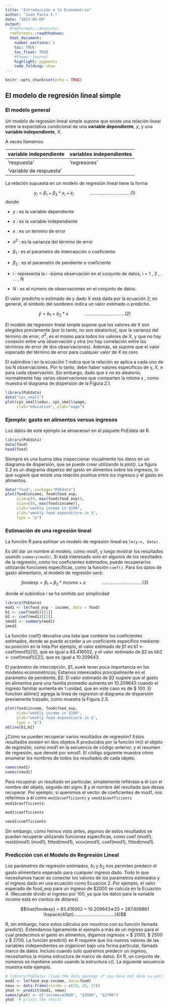 ```yaml
---
title: "Introducción a la Econometria"
author: "Juan Panta I."
date: "2023-05-09"
output:
  #rmdformats::downcute:
  rmdformats::readthedown:
  html_document:
    number_sections: 2
    toc: TRUE
    toc_float: TRUE
    #theme: journal
    highlight: pygments
    code_folding: show
---
```


```r
knitr::opts_chunk$set(echo = TRUE)
```

## El modelo de regresión lineal simple

### El modelo general

Un modelo de regresión lineal simple supone que existe una relación lineal entre la expectativa condicional de una **variable dependiente**, $y$, y una **variable independiente**, $X$.

A veces llamamos 

| variable independiente | variables independientes|
| --- | --- |
|'respuesta' | 'regresores' |
|'variable de respuesta'| |

La relación supuesta en un modelo de regresión lineal tiene la forma

$$y_i=β_1+β_2*x_i+e_i   \hspace{40pt}................................(1)$$
donde:

- $y$ : es la variable dependiente

- $x$ : es la variable independiente

- $e$ : es un termino de error

- $\sigma^2$ : es la varianza del término de error

- $β_1$ :  es el parametro de intercepción o coeficiente

- $β_2$ : es el parametro de pendiente o coeficiente

- $i$ : representa la i -ésima observación en el conjunto de datos, i = 1 , 2 , . . . , N

- $N$ : es el número de observaciones en el conjunto de datos.


El valor predicho o estimado de y dado X está dada por la ecuación 2; en general, el símbolo del sombrero indica un valor estimado o predicho.

$$\hat{y} = b_1 + b_2 *x   \hspace{40pt}................................(2)$$

El modelo de regresión lineal simple supone que los valores de X son elegidos previamente (por lo tanto, no son aleatorios), que la varianza del término de error, $\sigma^2$, es el mismo para todos los valores de X, y que no hay conexión entre una observación y otra (no hay correlación entre los términos de error de dos observaciones). Además, se supone que el valor esperado del término de error para cualquier valor de $X$ es cero

El subíndice i en la ecuación 1 indica que la relación se aplica a cada uno de los N observaciones. Por lo tanto, debe haber valores específicos de y, X, e para cada observación. Sin embargo, dado que x no es aleatorio, normalmente hay varias observaciones que comparten la misma x , como muestra el diagrama de dispersión de la Figura 2.1.

```r
library(PoEdata)
data("cps_small")
plot(cps_small$educ, cps_small$wage, 
     xlab="education", ylab="wage")
```

### Ejemplo: gasto en alimentos versus ingresos

Los datos de este ejemplo se almacenan en el paquete PoEdata de R.

```r
library(PoEdata)
data(food)
head(food)
```

Siempre es una buena idea inspeccionar visualmente los datos en un diagrama de dispersión, que se puede crear utilizando la plot(). La figura 2.2 es un diagrama disperso del gasto en alimentos sobre los ingresos, lo que sugiere que existe una relación positiva entre los ingresos y el gasto en alimentos.


```r
data("food", package="PoEdata")
plot(food$income, food$food_exp, 
     ylim=c(0, max(food$food_exp)),
     xlim=c(0, max(food$income)),
     xlab="weekly income in $100", 
     ylab="weekly food expenditure in $", 
     type = "p")
```

### Estimación de una regresión lineal

La función R para estimar un modelo de regresión lineal es `lm(y~x, data)`.

Es útil dar un nombre al modelo, como mod1, y luego mostrar los resultados usando `summary(mod1)`. Si está interesado solo en algunos de los resultados de la regresión, como los coeficientes estimados, puede recuperarlos utilizando funciones específicas, como la función `coef()`. Para los datos de gasto alimentario, el modelo de regresión será:

$$foodexp = β_1+β_2*income+e \hspace{40pt}................................(3)$$

donde el subíndice i se ha omitido por simplicidad



```r
library(PoEdata)
mod1 <- lm(food_exp ~ income, data = food)
b1 <- coef(mod1)[[1]]
b2 <- coef(mod1)[[2]]
smod1 <- summary(mod1)
smod1
```


La función coef() devuelve una lista que contiene los coeficientes estimados, donde se puede acceder a un coeficiente específico mediante su posición en la lista.Por ejemplo, el valor estimado de β1 es b1 <- coef(mod1)[[1]], que es igual a 83.416002, y el valor estimado de β2 es bb2 <- coef(mod1)[[2]], que es igual a 10.209643.

El parámetro de intercepción,  β1, suele tener poca importancia en los modelos econométricos; Estamos interesados principalmente en el parámetro de pendiente,  β2. El valor estimado de  β2  sugiere que el gasto en alimentos para una familia promedio aumenta en 10.209643 cuando el ingreso familiar aumenta en 1 unidad, que en este caso es de $ 100. El function abline() agrega la línea de regresion al diagrama de dispersión previamente trazado, como muestra la Figura 2.3.

```r
plot(food$income, food$food_exp, 
     xlab="weekly income in $100", 
     ylab="weekly food expenditure in $", 
     type = "p")
abline(b1,b2)
```


¿Cómo se pueden recuperar varios resultados de regresión? Estos resultados existen en dos objetos R producidos por la función lm() el objeto de regresión, como mod1 en la secuencia de código anterior, y el resumen de regresión, que denoté por smod1. El código siguiente muestra cómo enumerar los nombres de todos los resultados de cada objeto.

```r
names(mod1)
names(smod1)
```

Para recuperar un resultado en particular, simplemente refiérase a él con el nombre del objeto, seguido del signo $\$$ y el nombre del resultado que desea recuperar. Por ejemplo, si queremos el vector de coeficientes de mod1, nos referimos a él como `mod1$coefficients` y `smod1$coefficients` `mod1$coefficients`:

```r
mod1$coefficients
```


```r
smod1$coefficients
```

Sin embargo, como hemos visto antes, algunos de estos resultados se pueden recuperar utilizando funciones específicas, como coef (mod1), resid(mod1) (mod1), fitted(mod1), vcov(mod1), coef(mod1), fitted(mod1).


### Predicción con el Modelo de Regresión Lineal

Los parámetros de regresión estimados, $b_1$ y $b_2$ nos permiten predecir el gasto alimentario esperado para cualquier ingreso dado. Todo lo que necesitamos hacer es conectar los valores de los parámetros estimados y el ingreso dado en una ecuación como Ecuación  2. Por ejemplo, el valor esperado de  food_exp  para un ingreso de $2000 se calcula en la Ecuación  4. (Recuerde dividir el ingreso por 100, ya que los datos para la variable  income  está en cientos de dólares)

$$\hat{foodexp} = 83.416002 + 10.209643∗20 = 287.608861 \hspace{40pt}................................(4)$$

R, sin embargo, hace estos cálculos por nosotros con su función llamada predict(). Extendamos ligeramente el ejemplo a más de un ingreso para el cual predecimos el gasto en alimentos, digamos ingresos = $\$$ 2000, $\$$ 2500 y $\$$ 2700. La función predict() en R requiere que los nuevos valores de las variables independientes se organicen bajo una forma particular, llamada marco de datos. Incluso cuando solo queremos predecir un ingreso, necesitamos la misma estructura de marco de datos. En R, un conjunto de números se mantiene unido usando la estructura c(). La siguiente secuencia muestra este ejemplo.

```r
# library(PoEdata) (load the data package if you have not done so yet)
mod1 <- lm(food_exp~income, data=food)
newx <- data.frame(income = c(20, 25, 27))
yhat <- predict(mod1, newx)
names(yhat) <- c("income=$2000", "$2500", "$2700") 
yhat  # prints the result
```





